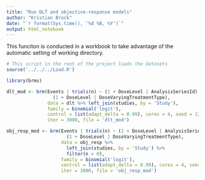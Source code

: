 ```yaml
---
title: "Run DLT and objective-response models"
author: "Kristian Brock"
date: "`r format(Sys.time(), '%d %B, %Y')`"
output: html_notebook
---
```


This funciton is conducted in a workbook to take advantage of the automatic setting of working directory.

```r
# This script in the root of the project loads the datasets
source('../../../Load.R')

library(brms)
```



```r
dlt_mod <- brm(Events | trials(n) ~ (1 + DoseLevel | AnalysisSeriesId) + 
                 (1 + DoseLevel | DoseVaryingTreatmentType), 
               data = dlt %>% left_join(studies, by = 'Study'), 
               family = binomial('logit'), 
               control = list(adapt_delta = 0.99), cores = 4, seed = 123, 
               iter = 3000, file = 'dlt_mod')
```

```r
obj_resp_mod <- brm(Events | trials(n) ~ (1 + DoseLevel | AnalysisSeriesId) + 
                      (1 + DoseLevel | DoseVaryingTreatmentType), 
                    data = obj_resp %>% 
                      left_join(studies, by = 'Study') %>% 
                      filter(n > 0), 
                    family = binomial('logit'), 
                    control = list(adapt_delta = 0.99), cores = 4, seed = 123,
                    iter = 3000, file = 'obj_resp_mod')
```

